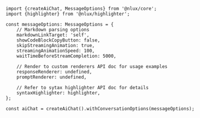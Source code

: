 ```tsx
import {createAiChat, MessageOptions} from '@nlux/core';
import {highlighter} from '@nlux/highlighter';

const messageOptions: MessageOptions = {
    // Markdown parsing options
    markdownLinkTarget: 'self',
    showCodeBlockCopyButton: false,
    skipStreamingAnimation: true,
    streamingAnimationSpeed: 100,
    waitTimeBeforeStreamCompletion: 5000,

    // Render to custom renderers API doc for usage examples
    responseRenderer: undefined,
    promptRenderer: undefined,

    // Refer to sytax highlighter API doc for details
    syntaxHighlighter: highlighter,
};

const aiChat = createAiChat().withConversationOptions(messageOptions);
```
